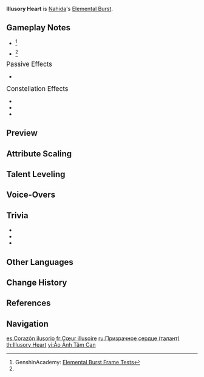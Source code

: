 {{Talent Infobox
|image         = Talent Illusory Heart.png
|character     = Nahida
|type          = Elemental Burst
|info          = Manifests the Court of Dreams and expands the Shrine of Maya.<br /><br />When the Shrine of Maya field is unleashed, the following effects will be separately unleashed based on the Elemental Types present within the party.<ul><li>{{Pyro}}: While Nahida remains within the Shrine of Maya, the DMG dealt by Tri-Karma Purification from "[[All Schemes to Know]]" is increased.</li><li>{{Electro}}: While Nahida remains within the Shrine of Maya, the interval between each Tri-Karma Purification from "All Schemes to Know" is decreased.</li><li>{{Hydro}}: The Shrine of Maya's duration is increased.</li></ul><br />If there are at least 2 party members of the aforementioned Elemental Types present when the field is deployed, the aforementioned effects will be increased further.<br /><br />Even if Nahida is not on the field, these bonuses will still take effect so long as party members are within the Shrine of Maya.
|energyCost    = 50
|CD            = 13.5s
|utility1      = DMG Bonus
|utility2      = Duration Increase
|attr1         = Pyro: DMG Bonus (% - 1 Character)
|value1        = 14.9-31.6%
|attr2         = Pyro: DMG Bonus (% - 2 Characters)
|value2        = 22.3-47.4%
|attr3         = Electro: Trigger Interval Decrease (1 Character)
|value3        = 0.248-0.527s
|attr4         = Electro: Trigger Interval Decrease (2 Characters)
|value4        = 0.372-0.791s
|attr5         = Hydro: Duration Extension (1 Character)
|value5        = 3.334-7.106s
|attr6         = Hydro: Duration Extension (2 Characters)
|value6        = 5.106-10.659s
|attr7         = Base Duration
|value7        = 15s
}}
{{Description|Perhaps all that dwell under the bowers of trees are naught but a fleeting upside-down dream in the eyes of the God of Wisdom.}}
'''Illusory Heart''' is [[Nahida]]'s [[Elemental Burst]].

==Gameplay Notes==
* {{TalentNote|energy frame|8}}<ref name="Genshin Academy burst info sheet">GenshinAcademy: [https://docs.google.com/spreadsheets/d/1iLUT8Tafwih3RZbNlA59w6-x5NQdgPvsMc86b7W92DQ/edit#gid=0 Elemental Burst Frame Tests]</ref>
* {{TalentNote|cooldown frame|1}}<ref name="Genshin Academy burst info sheet" />

;<big>Passive Effects</big>
* {{TalentNote|character=Nahida|talent=Illusory Heart|ascension|1|Compassion Illuminated}}

;<big>Constellation Effects</big>
* {{TalentNote|constellation|1|The Seed of Stored Knowledge}}
* {{TalentNote|constellation|5|The Leaves of Enlightening Speech}}
* {{TalentNote|constellation|6|The Fruit of Reason's Culmination}}

==Preview==
{{Preview
|file=Illusory Heart Preview
}}

==Attribute Scaling==
{{Talent Scaling
|talentType=Elemental Burst
|levels=13
|order=pyrodmgbonus1,pyrodmgbonus2,electrotriggerintervaldecrease1,electrotriggerintervaldecrease2,hydrodurationextension1,hydrodurationextension2,baseduration,cd,energycost
|titles=Pyro: DMG Bonus (% - 1 Character), Pyro: DMG Bonus (% - 2 Characters),Electro: Trigger Interval Decrease (1 Character),Electro: Trigger Interval Decrease (2 Characters),Hydro: Duration Extension (1 Character),Hydro: Duration Extension (2 Characters),Base Duration,CD,Energy Cost
|pyrodmgbonus1_1=14.88
|pyrodmgbonus1_2=16
|pyrodmgbonus1_3=17.11
|pyrodmgbonus1_4=18.6
|pyrodmgbonus1_5=19.72
|pyrodmgbonus1_6=20.83
|pyrodmgbonus1_7=22.32
|pyrodmgbonus1_8=23.81
|pyrodmgbonus1_9=25.3
|pyrodmgbonus1_10=26.78
|pyrodmgbonus1_11=28.27
|pyrodmgbonus1_12=29.76
|pyrodmgbonus1_13=31.62
|pyrodmgbonus2_1=22.32
|pyrodmgbonus2_2=23.99
|pyrodmgbonus2_3=25.67
|pyrodmgbonus2_4=27.9
|pyrodmgbonus2_5=29.57
|pyrodmgbonus2_6=31.25
|pyrodmgbonus2_7=33.48
|pyrodmgbonus2_8=35.71
|pyrodmgbonus2_9=37.94
|pyrodmgbonus2_10=40.18
|pyrodmgbonus2_11=42.41
|pyrodmgbonus2_12=44.64
|pyrodmgbonus2_13=47.43
|electrotriggerintervaldecrease1_1=0.248s
|electrotriggerintervaldecrease1_2=0.267s
|electrotriggerintervaldecrease1_3=0.285s
|electrotriggerintervaldecrease1_4=0.31s
|electrotriggerintervaldecrease1_5=0.329s
|electrotriggerintervaldecrease1_6=0.347s
|electrotriggerintervaldecrease1_7=0.372s
|electrotriggerintervaldecrease1_8=0.397s
|electrotriggerintervaldecrease1_9=0.422s
|electrotriggerintervaldecrease1_10=0.446s
|electrotriggerintervaldecrease1_11=0.471s
|electrotriggerintervaldecrease1_12=0.496s
|electrotriggerintervaldecrease1_13=0.527s
|electrotriggerintervaldecrease2_1=0.372s
|electrotriggerintervaldecrease2_2=0.399s
|electrotriggerintervaldecrease2_3=0.428s
|electrotriggerintervaldecrease2_4=0.465s
|electrotriggerintervaldecrease2_5=0.493s
|electrotriggerintervaldecrease2_6=0.521s
|electrotriggerintervaldecrease2_7=0.558s
|electrotriggerintervaldecrease2_8=0.595s
|electrotriggerintervaldecrease2_9=0.632s
|electrotriggerintervaldecrease2_10=0.669s
|electrotriggerintervaldecrease2_11=0.707s
|electrotriggerintervaldecrease2_12=0.744s
|electrotriggerintervaldecrease2_13=0.791s
|hydrodurationextension1_1=3.344s
|hydrodurationextension1_2=3.594s
|hydrodurationextension1_3=3.846s
|hydrodurationextension1_4=4.18s
|hydrodurationextension1_5=4.431s
|hydrodurationextension1_6=4.682s
|hydrodurationextension1_7=5.016s
|hydrodurationextension1_8=5.350s
|hydrodurationextension1_9=5.685s
|hydrodurationextension1_10=6.019s
|hydrodurationextension1_11=6.354s
|hydrodurationextension1_12=6.688s
|hydrodurationextension1_13=7.106s
|hydrodurationextension2_1=5.016s
|hydrodurationextension2_2=5.392s
|hydrodurationextension2_3=5.768s
|hydrodurationextension2_4=6.27s
|hydrodurationextension2_5=6.646s
|hydrodurationextension2_6=7.022s
|hydrodurationextension2_7=7.524s
|hydrodurationextension2_8=8.026s
|hydrodurationextension2_9=8.527s
|hydrodurationextension2_10=9.029s
|hydrodurationextension2_11=9.530s
|hydrodurationextension2_12=10.032s
|hydrodurationextension2_13=10.659s
|baseduration=15s
|cd=13.5s
|energycost=50
}}

==Talent Leveling==
{{Talent Upgrade|Nahida}}

==Voice-Overs==
{{Talent VO}}

==Trivia==
* {{TalentNote|clap}}
* {{Transclude|For All Knowledge, a Verse|Glowing Ornaments|section=1}}
* {{Transclude|For All Knowledge, a Verse|Projection of Elemental Symbol|section=1}}

==Other Languages==
{{Other Languages
|en      = Illusory Heart
|zhs     = 心景幻成
|zhs_rm  = Xīnjǐng Huànchéng
|zht     = 心景幻成
|zht_rm  = Xīnjǐng Huànchéng
|zh_tl   = Manifestation of Heartscape
|ja      = 心景幻成
|ja_rm   = Shinkei Gensei
|ja_tl   = Heart's Illusory Materialization
|ko      = 마음이 그리는 환상
|ko_rm   = Maeumi Geurineun Hwansang
|ko_tl   = Visualizing Illusion
|es      = Corazón ilusorio
|es_tl   = Illusory Heart
|fr      = Cœur illusoire
|fr_tl   = Illusory Heart
|ru      = Призрачное сердце
|ru_tl   = Illusory Heart
|th      = Illusory Heart
|vi      = Ảo Ảnh Tâm Can
|vi_tl   = Illusory Heart
|de      = Illusorisches Herz
|de_tl   = Illusory Heart
|id      = Illusory Heart
|pt      = Coração Ilusório
|pt_tl   = Illusory Heart
|tr      = Hayali Kalp
|tr_tl   = 
|it      = Cuore illusorio
|it_tl   = Illusory Heart
}}

==Change History==
{{Change History|3.2}}

==References==
{{Reflist}}

==Navigation==
{{Talent Navbox|Nahida}}

[[es:Corazón ilusorio]]
[[fr:Cœur illusoire]]
[[ru:Призрачное сердце (талант)]]
[[th:Illusory Heart]]
[[vi:Ảo Ảnh Tâm Can]]